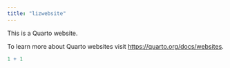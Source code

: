 ```yaml
---
title: "lizwebsite"
---
```


This is a Quarto website.

To learn more about Quarto websites visit <https://quarto.org/docs/websites>.

```r
1 + 1
```
